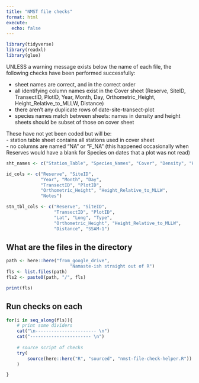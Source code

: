 ```yaml
---
title: "NMST file checks"
format: html
execute:
  echo: false
---
```

```r
library(tidyverse)
library(readxl)
library(glue)
```


UNLESS a warning message exists below the name of each file, the following checks have been performed successfully:   

-  sheet names are correct, and in the correct order  
-  all identifying column names exist in the Cover sheet (Reserve, SiteID, TransectID, PlotID, Year, Month, Day, Orthometric_Height, Height_Relative_to_MLLW, Distance)
-  there aren't any duplicate rows of date-site-transect-plot  
-  species names match between sheets: names in density and height sheets should be subset of those on cover sheet  

These have not yet been coded but will be:  
-  station table sheet contains all stations used in cover sheet  
-  no columns are named "NA" or "F_NA" (this happened occasionally when Reserves would have a blank for Species on dates that a plot was not read)  

```r
sht_names <- c("Station_Table", "Species_Names", "Cover", "Density", "Height")

id_cols <- c("Reserve", "SiteID", 
             "Year", "Month", "Day",
             "TransectID", "PlotID", 
             "Orthometric_Height", "Height_Relative_to_MLLW",
             "Notes")

stn_tbl_cols <- c("Reserve", "SiteID", 
                  "TransectID", "PlotID", 
                  "Lat", "Long", "Type",
                  "Orthometric_Height", "Height_Relative_to_MLLW",
                  "Distance", "SSAM-1")
```


## What are the files in the directory  

```r
path <- here::here("from_google_drive",
                        "Namaste-ish straight out of R")
fls <- list.files(path)
fls2 <- paste0(path, "/", fls)

print(fls)
```



## Run checks on each  

```r
for(i in seq_along(fls)){
    # print some dividers
    cat("\n----------------------- \n")
    cat("----------------------- \n")
    
    # source script of checks  
    try(
        source(here::here("R", "sourced", "nmst-file-check-helper.R"))
    )

}
```

